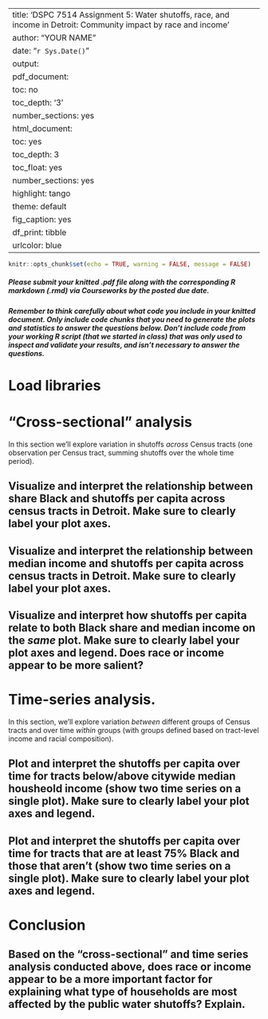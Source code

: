 
---
title: 'DSPC 7514 Assignment 5: \break Water shutoffs, race, and income in Detroit: \break Community impact by race and income'
author: "YOUR NAME"
date: "`r Sys.Date()`"
output:
  pdf_document:
    toc: no
    toc_depth: '3'
    number_sections: yes
  html_document:
    toc: yes
    toc_depth: 3
    toc_float: yes
    number_sections: yes
    highlight: tango
    theme: default
    fig_caption: yes
    df_print: tibble
urlcolor: blue
---

```{r setup, include = FALSE}
knitr::opts_chunk$set(echo = TRUE, warning = FALSE, message = FALSE)
```

##### *Please submit your knitted .pdf file along with the corresponding R markdown (.rmd) via Courseworks by the posted due date.* {-}

##### Remember to think carefully about what code you include in your knitted document. Only include code chunks that you need to generate the plots and statistics to answer the questions below. Don't include code from your working R script (that we started in class) that was only used to inspect and validate your results, and isn't necessary to answer the questions. {-}

\medspace

# Load libraries {-}

\medspace


# "Cross-sectional" analysis

In this section we'll explore variation in shutoffs *across* Census tracts (one observation per Census tract, summing shutoffs over the whole time period).

## Visualize and interpret the relationship between share Black and shutoffs per capita across census tracts in Detroit. Make sure to clearly label your plot axes.


## Visualize and interpret the relationship between median income and shutoffs per capita across census tracts in Detroit. Make sure to clearly label your plot axes.


## Visualize and interpret how shutoffs per capita relate to both Black share and median income on the ***same*** plot. Make sure to clearly label your plot axes and legend. Does race or income appear to be more salient? 

\medspace


# Time-series analysis.

In this section, we'll explore variation *between* different groups of Census tracts and over time *within* groups (with groups defined based on tract-level income and racial composition).

## Plot and interpret the shutoffs per capita over time for tracts below/above citywide median housheold income (show two time series on a single plot). Make sure to clearly label your plot axes and legend.

## Plot and interpret the shutoffs per capita over time for tracts that are at least 75% Black and those that aren't (show two time series on a single plot). Make sure to clearly label your plot axes and legend.

\medspace

# Conclusion

## Based on the "cross-sectional" and time series analysis conducted above, does race or income appear to be a more important factor for explaining what type of households are most affected by the public water shutoffs? Explain.


